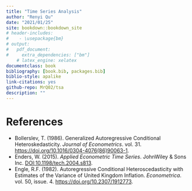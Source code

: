 ```yaml
--- 
title: "Time Series Analysis"
author: "Renyi Qu"
date: "2021/01/25"
site: bookdown::bookdown_site
# header-includes:
#    - \usepackage{bm}
# output:
#   pdf_document:
#     extra_dependencies: ["bm"]
    # latex_engine: xelatex
documentclass: book
bibliography: [book.bib, packages.bib]
biblio-style: apalike
link-citations: yes
github-repo: MrQ02/tsa
description: ""
---
```

<!-- \usepackage{bm} -->
\DeclareMathOperator*{\argmin}{argmin}
\DeclareMathOperator*{\argmax}{argmax}

# References {-}

- Bollerslev, T. (1986). Generalized Autoregressive Conditional Heteroskedasticity. <i>Journal
of Econometrics</i>. vol. 31. [https://doi.org/10.1016/0304-4076(86)90063-1](https://doi.org/10.1016/0304-4076(86)90063-1).
- Enders, W. (2015). <i>Applied Econometric Time Series</i>. JohnWiley & Sons Inc. [DOI:10.1198/tech.2004.s813](https://www.tandfonline.com/doi/abs/10.1198/tech.2004.s813). 
- Engle, R.F. (1982). Autoregressive Conditional Heteroscedasticity with Estimates of the Variance of United Kingdom Inflation. <i>Econometrica</i>. vol. 50, issue. 4. [https://doi.org/10.2307/1912773](https://doi.org/10.2307/1912773).

